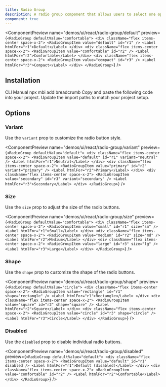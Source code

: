 ```yaml
---
title: Radio Group
description: A radio group component that allows users to select one option from a list of choices.
component: true
---
```


<ComponentPreview
  name="demos/ui/react/radio-group/default"
  preview={`<RadioGroup defaultValue="comfortable">
    <div className="flex items-center space-x-2">
      <RadioGroupItem value="default" id="r1" />
      <Label htmlFor="r1">Default</Label>
    </div>
    <div className="flex items-center space-x-2">
      <RadioGroupItem value="comfortable" id="r2" />
      <Label htmlFor="r2">Comfortable</Label>
    </div>
    <div className="flex items-center space-x-2">
      <RadioGroupItem value="compact" id="r3" />
      <Label htmlFor="r3">Compact</Label>
    </div>
  </RadioGroup>`}
/>

## Installation

<Tabs defaultValue="cli">
<TabsList>
<TabsTrigger value="cli">
CLI
</TabsTrigger>
<TabsTrigger value="manual">  
Manual
</TabsTrigger>
</TabsList>

<TabsContent value="cli">
<Bash>
<BashCommand>npx</BashCommand> mbi add breadcrumb
</Bash>
</TabsContent>

<TabsContent value="manual">
<Steps>
  <Step>Copy and paste the following code into your project.</Step>
  <ComponentSource
    name={["ui/react/radio-group"]}
    extension={["tsx"]}
  />
  <Step>Update the import paths to match your project setup.</Step>
</Steps>
</TabsContent>
</Tabs>

## Options

### Variant

Use the `variant` prop to customize the radio button style.

<ComponentPreview
  name="demos/ui/react/radio-group/variant"
  preview={`<RadioGroup defaultValue="default">
    <div className="flex items-center space-x-2">
      <RadioGroupItem value="default" id="r1" variant="neutral" />
      <Label htmlFor="r1">Neutral</Label>
    </div>
    <div className="flex items-center space-x-2">
      <RadioGroupItem value="primary" id="r2" variant="primary" />
      <Label htmlFor="r2">Primary</Label>
    </div>
    <div className="flex items-center space-x-2">
      <RadioGroupItem value="secondary" id="r3" variant="secondary" />
      <Label htmlFor="r3">Secondary</Label>
    </div>
  </RadioGroup>`}
/>

### Size

Use the `size` prop to adjust the size of the radio buttons.

<ComponentPreview
  name="demos/ui/react/radio-group/size"
  preview={`<RadioGroup defaultValue="comfortable">
    <div className="flex items-center space-x-2">
      <RadioGroupItem value="small" id="r1" size="sm" />
      <Label htmlFor="r1">Small</Label>
    </div>
    <div className="flex items-center space-x-2">
      <RadioGroupItem value="medium" id="r2" size="md" />
      <Label htmlFor="r2">Medium</Label>
    </div>
    <div className="flex items-center space-x-2">
      <RadioGroupItem value="large" id="r3" size="lg" />
      <Label htmlFor="r3">Large</Label>
    </div>
  </RadioGroup>`}
/>

### Shape

Use the `shape` prop to customize the shape of the radio buttons.

<ComponentPreview
  name="demos/ui/react/radio-group/shape"
  preview={`<RadioGroup defaultValue="circle">
    <div className="flex items-center space-x-2">
      <RadioGroupItem value="rectangle" id="r1" shape="rectangle" />
      <Label htmlFor="r1">Rectangle</Label>
    </div>
    <div className="flex items-center space-x-2">
      <RadioGroupItem value="square" id="r2" shape="square" />
      <Label htmlFor="r2">Square</Label>
    </div>
    <div className="flex items-center space-x-2">
      <RadioGroupItem value="circle" id="r3" shape="circle" />
      <Label htmlFor="r3">Circle</Label>
    </div>
  </RadioGroup>`}
/>

### Disabled

Use the `disabled` prop to disable individual radio buttons.

<ComponentPreview
  name="demos/ui/react/radio-group/disabled"
  preview={`<RadioGroup defaultValue="default">
    <div className="flex items-center space-x-2">
      <RadioGroupItem value="default" id="r1" disabled />
      <Label htmlFor="r1">Default (disabled)</Label>
    </div>
    <div className="flex items-center space-x-2">
      <RadioGroupItem value="comfortable" id="r2" />
      <Label htmlFor="r2">Comfortable</Label>
    </div>
  </RadioGroup>`}
/>

